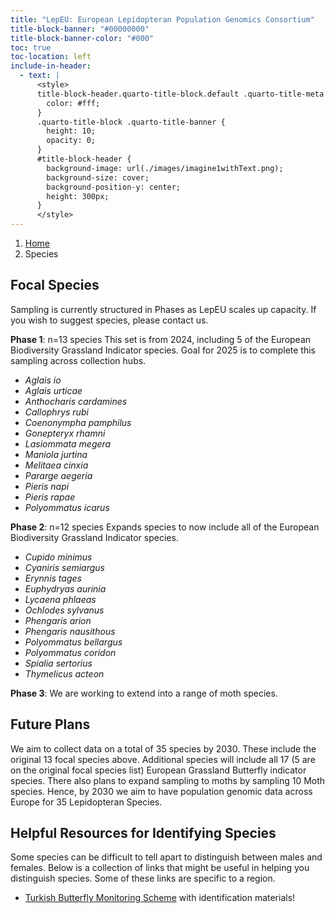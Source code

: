 ```yaml
---
title: "LepEU: European Lepidopteran Population Genomics Consortium"
title-block-banner: "#00000000"
title-block-banner-color: "#000"
toc: true
toc-location: left
include-in-header:
  - text: |
      <style>
      title-block-header.quarto-title-block.default .quarto-title-meta {
        color: #fff;
      }
      .quarto-title-block .quarto-title-banner {
        height: 10;
        opacity: 0;
      }
      #title-block-header {
        background-image: url(./images/imagine1withText.png);
        background-size: cover;
        background-position-y: center;
        height: 300px;
      }
      </style>
---
```


```{=html}
<nav aria-label="breadcrumb">
  <ol class="breadcrumb">
    <li class="breadcrumb-item"><a href="index.html">Home</a></li>
    <li class="breadcrumb-item active" aria-current="page">Species</li>
  </ol>
</nav>
```

## Focal Species
 <!-- TODO: Image or plate of species --> 
Sampling is currently structured in Phases as LepEU scales up capacity.
If you wish to suggest species, please contact us.

**Phase 1**: n=13 species
This set is from 2024, including 5 of the European Biodiversity Grassland Indicator species. Goal for 2025 is to complete this sampling across collection hubs. 

- *Aglais io*
- *Aglais urticae*
- *Anthocharis cardamines*
- *Callophrys rubi*
- *Coenonympha pamphilus*
- *Gonepteryx rhamni*
- *Lasiommata megera*
- *Maniola jurtina*
- *Melitaea cinxia*
- *Pararge aegeria*
- *Pieris napi*
- *Pieris rapae*
- *Polyommatus icarus*

**Phase 2**: n=12 species
Expands species to now include all of the European Biodiversity Grassland Indicator species.

- *Cupido minimus*
- *Cyaniris semiargus*
- *Erynnis tages*
- *Euphydryas aurinia*
- *Lycaena phlaeas*
- *Ochlodes sylvanus*
- *Phengaris arion*
- *Phengaris nausithous*
- *Polyommatus bellargus*
- *Polyommatus coridon*
- *Spialia sertorius*
- *Thymelicus acteon*

**Phase 3**: We are working to extend into a range of moth species.







## Future Plans

 <!-- TODO: Image or plate of species --> 

We aim to collect data on a total of 35 species by 2030. These include the original 13 focal species above. Additional species will include all 17 (5 are on the original focal species list) European Grassland Butterfly indicator species. There also plans to expand sampling to moths by sampling 10 Moth species. Hence, by 2030 we aim to have population genomic data across Europe for 35 Lepidopteran Species.

## Helpful Resources for Identifying Species

Some species can be difficult to tell apart to distinguish between males and females. Below is a collection of links that might be useful in helping you distinguish species. Some of these links are specific to a region.

- [Turkish Butterfly Monitoring Scheme](https://butterfly-monitoring.net/tr/node/124) with identification materials!

